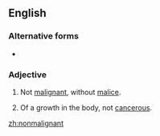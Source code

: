 ==English==

===Alternative forms===
* {{l|en|non-malignant}}

===Adjective===
{{en-adj|-}}
# Not [[malignant]], without [[malice]].
# {{label|en|medicine}} Of a growth in the body, not [[cancerous]].

[[zh:nonmalignant]]